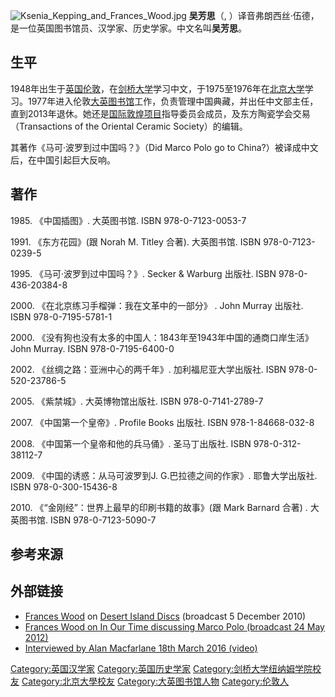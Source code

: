 {{blpunsourced|time=2013-10-06T03:55:03+00:00}}
{{expand|time=2013-10-06T03:55:03+00:00}}
[[File:Ksenia_Kepping_and_Frances_Wood.jpg|thumb]]
'''吴芳思'''（{{lang-en|Frances Wood}}, {{bd|1948年||}}）译音弗朗西丝·伍德，是一位英国图书馆员、汉学家、历史学家。中文名叫'''吴芳思'''。

==生平==
1948年出生于[[英国|英国]][[伦敦|伦敦]]，在[[剑桥大学|剑桥大学]]学习中文，于1975至1976年在[[北京大学|北京大学]]学习。1977年进入伦敦[[大英图书馆|大英图书馆]]工作，负责管理中国典藏，并出任中文部主任，直到2013年退休。她还是[[国际敦煌项目|国际敦煌项目]]指导委员会成员，及东方陶瓷学会交易（Transactions of the Oriental Ceramic Society）的编辑。

其著作《马可·波罗到过中国吗？》（Did Marco Polo go to China?）被译成中文后，在中国引起巨大反响。

==著作==

1985. 《中国插图》. 大英图书馆. ISBN 978-0-7123-0053-7

1991. 《东方花园》(跟 Norah M. Titley 合著). 大英图书馆. ISBN 978-0-7123-0239-5

1995. 《马可·波罗到过中国吗？》. Secker & Warburg 出版社. ISBN 978-0-436-20384-8

2000. 《在北京练习手榴弹：我在文革中的一部分》 . John Murray 出版社. ISBN 978-0-7195-5781-1

2000. 《没有狗也没有太多的中国人：1843年至1943年中国的通商口岸生活》 John Murray. ISBN 978-0-7195-6400-0

2002. 《丝绸之路：亚洲中心的两千年》. 加利福尼亚大学出版社. ISBN 978-0-520-23786-5

2005. 《紫禁城》. 大英博物馆出版社. ISBN 978-0-7141-2789-7

2007. 《中国第一个皇帝》. Profile Books 出版社. ISBN 978-1-84668-032-8

2008. 《中国第一个皇帝和他的兵马俑》. 圣马丁出版社. ISBN 978-0-312-38112-7

2009. 《中国的诱惑：从马可波罗到J. G.巴拉德之间的作家》. 耶鲁大学出版社. ISBN 978-0-300-15436-8

2010. 《“金刚经”：世界上最早的印刷书籍的故事》(跟 Mark Barnard 合著) . 大英图书馆. ISBN 978-0-7123-5090-7

==参考来源==
{{reflist}}

== 外部链接 ==
* [http://www.bbc.co.uk/programmes/b00wdctl Frances Wood] {{Wayback|url=http://www.bbc.co.uk/programmes/b00wdctl |date=20190428023358 }} on [[Desert_Island_Discs|Desert Island Discs]] (broadcast 5 December 2010)
* [http://www.bbc.co.uk/programmes/b01hxpxh Frances Wood on In Our Time discussing Marco Polo (broadcast 24 May 2012)] {{Wayback|url=http://www.bbc.co.uk/programmes/b01hxpxh |date=20190421124421 }}
* [https://www.sms.cam.ac.uk/media/2204563 Interviewed by Alan Macfarlane 18th March 2016 (video)] {{Wayback|url=https://www.sms.cam.ac.uk/media/2204563 |date=20190816142013 }}

{{authority control}}
{{DEFAULTSORT:Wood, Frances}}
[[Category:英国汉学家|Category:英国汉学家]]
[[Category:英国历史学家|Category:英国历史学家]]
[[Category:剑桥大学纽纳姆学院校友|Category:剑桥大学纽纳姆学院校友]]
[[Category:北京大學校友|Category:北京大學校友]]
[[Category:大英图书馆人物|Category:大英图书馆人物]]
[[Category:伦敦人|Category:伦敦人]]